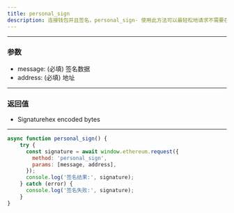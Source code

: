 ```yaml
---
title: personal_sign
description: 连接钱包并且签名，personal_sign- 使用此方法可以最轻松地请求不需要在链上有效处理的人性化签名。此方法要求用户首先授予与其帐户交互的权限，因此请确保先调用eth_requestAccounts
---
```


---
### 参数
- message: (必填) 签名数据
- address: (必填) 地址
---

### 返回值

- <div>Signature<span style={{marginLeft:10,color:'#707070'}}>hex encoded bytes</span></div>
---

```js
async function personal_sign() {
    try {
      const signature = await window.ethereum.request({
        method: 'personal_sign',
        params: [message, address],
      });
      console.log('签名结果:', signature);
    } catch (error) {
      console.log('签名失败:', signature);
    }
}
```